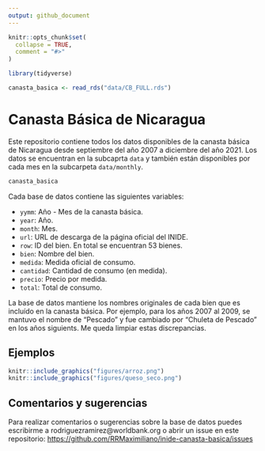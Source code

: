 ```yaml
---
output: github_document
---
```


<!-- README.md is generated from README.Rmd. Please edit that file -->

```r
knitr::opts_chunk$set(
  collapse = TRUE,
  comment = "#>"
)

library(tidyverse)

canasta_basica <- read_rds("data/CB_FULL.rds")
```

# Canasta Básica de Nicaragua

<!-- badges: start -->
<!-- badges: end -->

Este repositorio contiene todos los datos disponibles de la canasta básica de Nicaragua desde septiembre del año 2007 a diciembre del año 2021. Los datos se encuentran en la subcaprta `data` y también están disponibles por cada mes en la subcarpeta `data/monthly`. 

```r
canasta_basica
```

Cada base de datos contiene las siguientes variables:

* `yymm`: Año - Mes de la canasta básica.
* `year`: Año.
* `month`: Mes.
* `url`: URL de descarga de la página oficial del INIDE.
* `row`: ID del bien. En total se encuentran 53 bienes.
* `bien`: Nombre del bien.
* `medida`: Medida oficial de consumo.
* `cantidad`: Cantidad de consumo (en medida).
* `precio`: Precio por medida.
* `total`: Total de consumo.

La base de datos mantiene los nombres originales de cada bien que es incluído en la canasta básica. Por ejemplo, para los años 2007 al 2009, se mantuvo el nombre de "Pescado" y fue cambiado por "Chuleta de Pescado" en los años siguients. Me queda limpiar estas discrepancias.

## Ejemplos

```r
knitr::include_graphics("figures/arroz.png")
knitr::include_graphics("figures/queso_seco.png")
```

## Comentarios y sugerencias

Para realizar comentarios o sugerencias sobre la base de datos puedes escribirme a rodriguezramirez@worldbank.org o abrir un issue en este repositorio: <https://github.com/RRMaximiliano/inide-canasta-basica/issues>